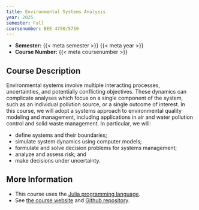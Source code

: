 ```yaml
---
title: Environmental Systems Analysis
year: 2025
semester: Fall
coursenumber: BEE 4750/5750
---
```


- **Semester:** {{< meta semester >}} {{< meta year >}}
- **Course Number:** {{< meta coursenumber >}}

## Course Description

Environmental systems involve multiple interacting processes, uncertainties, and potentially conflicting objectives. These dynamics can complicate analyses which focus on a single component of the system, such as an individual pollution source, or a single outcome of interest. In this course, we will adopt a systems approach to environmental quality modeling and management, including applications in air and water pollution control and solid waste management. In particular, we will:

* define systems and their boundaries;
* simulate system dynamics using computer models;
* formulate and solve decision problems for systems management;
* analyze and assess risk; and
* make decisions under uncertainty.

## More Information

- This course uses the [Julia programming language](https://julialang.org).
- See [the course website](https://bee4750.viveks.me) and [Github repository](https://github.com/BEE4750/bee4750.github.io).